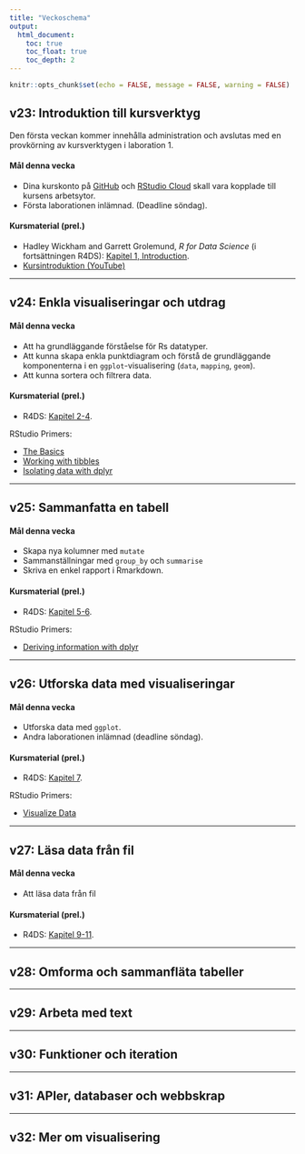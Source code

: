 ```yaml
---
title: "Veckoschema"
output:
  html_document:
    toc: true
    toc_float: true
    toc_depth: 2
---
```


```r
knitr::opts_chunk$set(echo = FALSE, message = FALSE, warning = FALSE)
```

## **v23**: Introduktion till kursverktyg

Den första veckan kommer innehålla administration och avslutas med en provkörning av kursverktygen i laboration 1.

#### Mål denna vecka
- Dina kurskonto på [GitHub](https://github.com/)  och [RStudio Cloud](https://rstudio.cloud/) skall vara kopplade till kursens arbetsytor.
- Första laborationen inlämnad. (Deadline söndag).

#### Kursmaterial (prel.)

- Hadley Wickham and Garrett Grolemund, *R for Data Science* (i fortsättningen R4DS): [Kapitel 1, Introduction](https://r4ds.had.co.nz/introduction.html).
- [Kursintroduktion (YouTube)](https://youtu.be/gQUjg5cMUGU)


***

## **v24**: Enkla visualiseringar och utdrag

#### Mål denna vecka

- Att ha grundläggande förståelse för Rs datatyper.
- Att kunna skapa enkla punktdiagram och förstå de grundläggande komponenterna i en `ggplot`-visualisering (`data`, `mapping`, `geom`).
- Att kunna sortera och filtrera data.


#### Kursmaterial (prel.)

- R4DS: [Kapitel 2-4](https://r4ds.had.co.nz/introduction.html).

RStudio Primers: 

- [The Basics](https://rstudio.cloud/learn/primers/1)
- [Working with tibbles](https://rstudio.cloud/learn/primers/2.1)
- [Isolating data with dplyr](https://rstudio.cloud/learn/primers/2.2)

***

## **v25**: Sammanfatta en tabell


#### Mål denna vecka

- Skapa nya kolumner med `mutate`
- Sammanställningar med `group_by` och `summarise`
- Skriva en enkel rapport i Rmarkdown.

#### Kursmaterial (prel.)

- R4DS: [Kapitel 5-6](https://r4ds.had.co.nz/transform.html).

RStudio Primers:

- [Deriving information with dplyr](https://rstudio.cloud/learn/primers/2.3)


***

## **v26**: Utforska data med visualiseringar

#### Mål denna vecka

- Utforska data med `ggplot`.
- Andra laborationen inlämnad (deadline söndag).

#### Kursmaterial (prel.)

- R4DS: [Kapitel 7](https://r4ds.had.co.nz/exploratory-data-analysis.html).

RStudio Primers:

- [Visualize Data](https://rstudio.cloud/learn/primers/3)

***

## **v27**: Läsa data från fil

#### Mål denna vecka

- Att läsa data från fil

#### Kursmaterial (prel.)

- R4DS: [Kapitel 9-11](https://r4ds.had.co.nz/data-import.html).

***

## **v28**: Omforma och sammanfläta tabeller

***

## **v29**: Arbeta med text

***

## **v30**: Funktioner och iteration

***

## **v31**: APIer, databaser och webbskrap

***

## **v32**: Mer om visualisering

